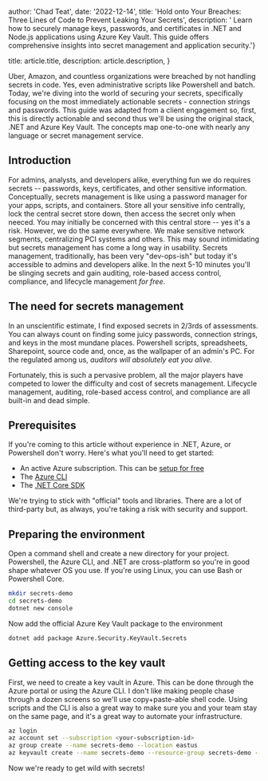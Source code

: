 
  author: 'Chad Teat',
  date: '2022-12-14',
  title: 'Hold onto Your Breaches: Three Lines of Code to Prevent Leaking Your Secrets',
  description:
' Learn how to securely manage keys, passwords, and certificates in .NET and Node.js applications using Azure Key Vault. This guide offers comprehensive insights into secret management and application security.'}

  title: article.title,
  description: article.description,
}


Uber, Amazon, and countless organizations were breached by not handling secrets in code. Yes, even administrative scripts like Powershell and batch. Today, we're diving into the world of securing your secrets, specifically focusing on the most immediately actionable secrets - connection strings and passwords. This guide was adapted from a client engagement so, first, this is directly actionable and second thus we'll be using the original stack, .NET and Azure Key Vault. The concepts map one-to-one with nearly any language or secret management service.

## Introduction
For admins, analysts, and developers alike, everything fun we do requires secrets -- passwords, keys, certificates, and other sensitive information. Conceptually, secrets management is like using a password manager for your apps, scripts, and containers. Store all your sensitive info centrally, lock the central secret store down, then access the secret only when neeced.  You may initially be concerned with this central store -- yes it's a risk.  However, we do the same everywhere.  We make sensitive network segments, centralizing PCI systems and others.  This may sound intimidating but secrets management has come a long way in usability.  Secrets management, traditionally, has been very "dev-ops-ish" but today it's accessible to admins and developers alike.  In the next 5-10 minutes you'll be slinging secrets and gain auditing, role-based access control, compliance, and lifecycle management *for free*.

## The need for secrets management
In an unscientific estimate, I find exposed secrets in 2/3rds of assessments. You can always count on finding some juicy passwords, connection strings, and keys in the most mundane places.  Powershell scripts, spreadsheets, Sharepoint, source code and, once, as the wallpaper of an admin's PC.  For the regulated among us, *auditors will absolutely eat you alive.* 

Fortunately, this is such a pervasive problem, all the major players have competed to lower the difficulty and cost of secrets management.  Lifecycle management, auditing, role-based access control, and compliance are all built-in and dead simple.

## Prerequisites

If you're coming to this article without experience in .NET, Azure, or Powershell don't worry. Here's what you'll need to get started:

- An active Azure subscription.  This can be [setup for free](https://azure.microsoft.com/en-us/free/)
- The [Azure CLI](https://docs.microsoft.com/en-us/cli/azure/install-azure-cli)
- The [.NET Core SDK](https://dotnet.microsoft.com/download)

We're trying to stick with "official" tools and libraries.  There are a lot of third-party but, as always, you're taking a risk with security and support.

## Preparing the environment

Open a command shell and create a new directory for your project. Powershell, the Azure CLI, and .NET are cross-platform so you're in good shape whatever OS you use. If you're using Linux, you can use Bash or Powershell Core.

```bash
mkdir secrets-demo
cd secrets-demo
dotnet new console
```

Now add the official Azure Key Vault package to the environment

```bash
dotnet add package Azure.Security.KeyVault.Secrets
```

## Getting access to the key vault

First, we need to create a key vault in Azure. This can be done through the Azure portal or using the Azure CLI. I don't like making people chase through a dozen screens so we'll use copy+paste-able shell code. Using scripts and the CLI is also a great way to make sure you and your team stay on the same page, and it's a great way to automate your infrastructure.

```bash
az login
az account set --subscription <your-subscription-id>
az group create --name secrets-demo --location eastus
az keyvault create --name secrets-demo --resource-group secrets-demo --location eastus
```

Now we're ready to get wild with secrets!